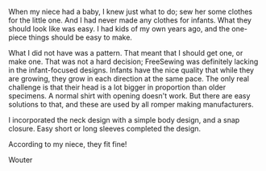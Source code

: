 When my niece had a baby, I knew just what to do; sew her some clothes for the
little one. And I had never made any clothes for infants. What they should look
like was easy. I had kids of my own years ago, and the one-piece things should
be easy to make.

What I did not have was a pattern. That meant that I should get one, or make
one. That was not a hard decision; FreeSewing was definitely lacking in the
infant-focused designs. Infants have the nice quality that while they are
growing, they grow in each direction at the same pace. The only real challenge
is that their head is a lot bigger in proportion than older specimens. A normal
shirt with opening doesn't work. But there are easy solutions to that, and
these are used by all romper making manufacturers.

I incorporated the neck design with a simple body design, and a snap closure.
Easy short or long sleeves completed the design.

According to my niece, they fit fine!

Wouter
